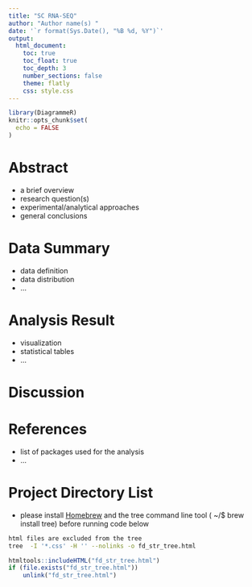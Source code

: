 ```yaml
---
title: "SC RNA-SEQ"
author: "Author name(s) "
date: '`r format(Sys.Date(), "%B %d, %Y")`'
output:
  html_document:
    toc: true 
    toc_float: true
    toc_depth: 3  
    number_sections: false  
    theme: flatly  
    css: style.css
---
```


```r
library(DiagrammeR)
knitr::opts_chunk$set(
  echo = FALSE
)
```

# Abstract
- a brief overview
- research question(s) 
- experimental/analytical approaches 
- general conclusions

# Data Summary
- data definition
- data distribution
- ...

# Analysis Result
- visualization
- statistical tables 
- ...

# Discussion

# References
- list of packages used for the analysis
- ...

# Project Directory List
- please install [Homebrew](https://brew.sh) and the tree command line tool ( ~/$ brew install tree) before running code below

```bash
html files are excluded from the tree
tree  -I '*.css' -H '' --nolinks -o fd_str_tree.html
```

```r
htmltools::includeHTML("fd_str_tree.html")
if (file.exists("fd_str_tree.html")) 
    unlink("fd_str_tree.html")
```
